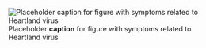 ![Placeholder __caption__ for figure with symptoms related to Heartland virus](/img/placeholder.jpg)